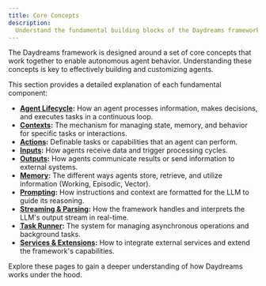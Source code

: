 ```yaml
---
title: Core Concepts
description:
  Understand the fundamental building blocks of the Daydreams framework.
---
```


The Daydreams framework is designed around a set of core concepts that work
together to enable autonomous agent behavior. Understanding these concepts is
key to effectively building and customizing agents.

This section provides a detailed explanation of each fundamental component:

- **[Agent Lifecycle](/docs/concepts/agent-lifecycle):** How an agent processes
  information, makes decisions, and executes tasks in a continuous loop.
- **[Contexts](/docs/concepts/contexts):** The mechanism for managing state,
  memory, and behavior for specific tasks or interactions.
- **[Actions](/docs/concepts/actions):** Definable tasks or capabilities that an
  agent can perform.
- **[Inputs](/docs/concepts/inputs):** How agents receive data and trigger
  processing cycles.
- **[Outputs](/docs/concepts/outputs):** How agents communicate results or send
  information to external systems.
- **[Memory](/docs/concepts/memory):** The different ways agents store,
  retrieve, and utilize information (Working, Episodic, Vector).
- **[Prompting](/docs/concepts/prompting):** How instructions and context are
  formatted for the LLM to guide its reasoning.
- **[Streaming & Parsing](/docs/concepts/streaming-parsing):** How the framework
  handles and interprets the LLM's output stream in real-time.
- **[Task Runner](/docs/concepts/task-runner):** The system for managing
  asynchronous operations and background tasks.
- **[Services & Extensions](/docs/concepts/services-extensions):** How to
  integrate external services and extend the framework's capabilities.

Explore these pages to gain a deeper understanding of how Daydreams works under
the hood.
